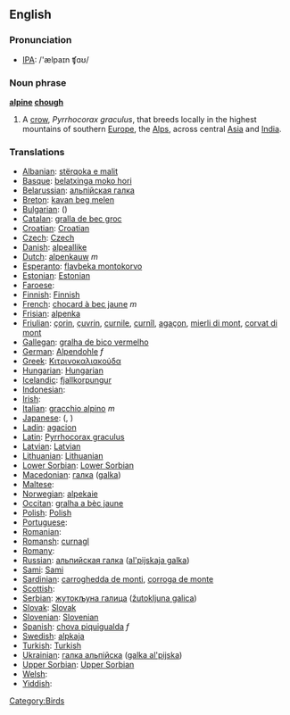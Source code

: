 {{wikipedia}}
==English==

=== Pronunciation ===
*[[w:IPA|IPA]]: /'ælpaɪn ʧɑʊ/

===Noun phrase===
'''[[alpine]] [[chough]]'''

# A [[crow]], ''Pyrrhocorax graculus'', that breeds locally in the highest mountains of southern [[Europe]], the [[Alps]], across central [[Asia]] and [[India]].

=== Translations ===

*[[Albanian]]: [[stërqoka e malit]]
*[[Basque]]: [[belatxinga moko hori]]
*[[Belarussian]]: [[альпiйская галка]]
*[[Breton]]: [[kavan beg melen]]
*[[Bulgarian]]: [[]] ([[]])
*[[Catalan]]: [[gralla de bec groc]]
*[[Croatian]]: [[Croatian]]
*[[Czech]]: [[Czech]]
*[[Danish]]: [[alpeallike]]
*[[Dutch]]: [[alpenkauw]] ''m''
*[[Esperanto]]: [[flavbeka montokorvo]]
*[[Estonian]]: [[Estonian]]
*[[Faroese]]: [[]]
*[[Finnish]]: [[Finnish]]
*[[French]]: [[chocard à bec jaune]] ''m''
*[[Frisian]]: [[alpenka]]
*[[Friulian]]: [[çorin]], [[çuvrin]], [[curnile]], [[curnîl]], [[agaçon]], [[mierli di mont]], [[corvat di mont]]
*[[Gallegan]]: [[gralha de bico vermelho]]
*[[German]]: [[Alpendohle]] ''f''
*[[Greek]]: [[Κιτρινοκαλιακούδα]] '' ''
*[[Hungarian]]: [[Hungarian]]
*[[Icelandic]]: [[fjallkorpungur]]
*[[Indonesian]]: [[]]
*[[Irish]]: [[]]
*[[Italian]]: [[gracchio alpino]] ''m''
*[[Japanese]]: [[]] ([[]], )
*[[Ladin]]: [[agacion]]
*[[Latin]]: [[Pyrrhocorax graculus]] '' ''
*[[Latvian]]: [[Latvian]]
*[[Lithuanian]]: [[Lithuanian]]
*[[Lower Sorbian]]: [[Lower Sorbian]]
*[[Macedonian]]: [[гaлкa]] ([[galka]])
*[[Maltese]]: [[]]
*[[Norwegian]]: [[alpekaie]]
*[[Occitan]]: [[gralha a bèc jaune]]
*[[Polish]]: [[Polish]] '' ''
*[[Portuguese]]: [[]]
*[[Romanian]]: [[]]
*[[Romansh]]: [[curnagl]]
*[[Romany]]: [[]]
*[[Russian]]: [[альпийская галка]] ([[al'pijskaja galka]]) '' ''
*[[Sami]]: [[Sami]]
*[[Sardinian]]: [[carroghedda de monti]], [[corroga de monte]]
*[[Scottish]]: [[]]
*[[Serbian]]: [[жутокљуна галица]] ([[žutokljuna galica]])
*[[Slovak]]: [[Slovak]]
*[[Slovenian]]: [[Slovenian]]
*[[Spanish]]: [[chova piquigualda]] ''f''
*[[Swedish]]: [[alpkaja]]
*[[Turkish]]: [[Turkish]]
*[[Ukrainian]]: [[галка альпiйска]] ([[galka al'pijska]])
*[[Upper Sorbian]]: [[Upper Sorbian]]
*[[Welsh]]: [[]]
*[[Yiddish]]: [[]]

[[Category:Birds]]